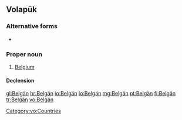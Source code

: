 ==Volapük==

===Alternative forms===
* {{l|vo|Belgayn}}

===Proper noun===
{{infl|vo|proper noun}}

# [[Belgium]]

====Declension====
{{vo-decl-noun-np}}

[[Category:vo:Countries]]

[[gl:Belgän]]
[[hr:Belgän]]
[[io:Belgän]]
[[lo:Belgän]]
[[mg:Belgän]]
[[pt:Belgän]]
[[fi:Belgän]]
[[tr:Belgän]]
[[vo:Belgän]]